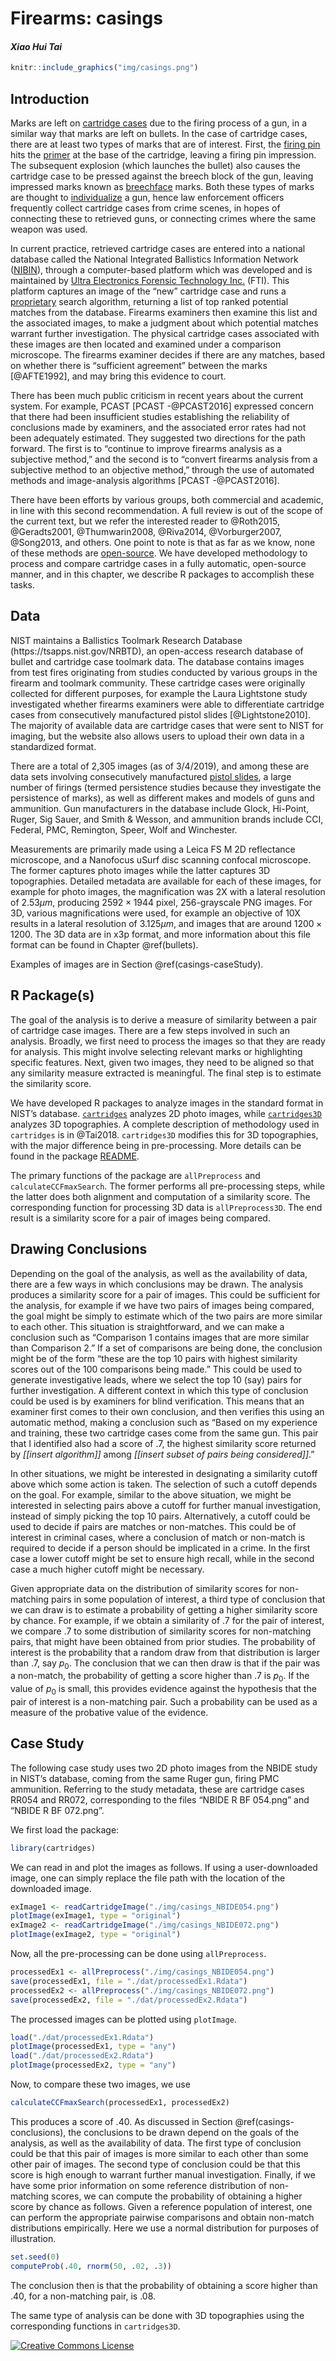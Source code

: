 # Firearms: casings {#casings}

#### *Xiao Hui Tai* {-}

```r
knitr::include_graphics("img/casings.png")
```

## Introduction

Marks are left on [cartridge cases](#def:cartridges) due to the firing process of a gun, in a similar way that marks are left on bullets. In the case of cartridge cases, there are at least two types of marks that are of interest. First, the [firing pin](#def:firingpin) hits the [primer](#def:primer) at the base of the cartridge, leaving a firing pin impression. The subsequent explosion (which launches the bullet) also causes the cartridge case to be pressed against the breech block of the gun, leaving impressed marks known as [breechface](#def:breechface) marks. Both these types of marks are thought to [individualize](#def:individualize) a gun, hence law enforcement officers frequently collect cartridge cases from crime scenes, in hopes of connecting these to retrieved guns, or connecting crimes where the same weapon was used.

In current practice, retrieved cartridge cases are entered into a national database called the National Integrated Ballistics Information Network ([NIBIN](https://www.atf.gov/firearms/national-integrated-ballistic-information-network-nibin)), through a computer-based platform which was developed and is maintained by [Ultra Electronics Forensic Technology Inc.](https://www.ultra-forensictechnology.com/en/) (FTI). This platform captures an image of the "new" cartridge case and runs a [proprietary](#def:proprietary) search algorithm, returning a list of top ranked potential matches from the database. Firearms examiners then examine this list and the associated images, to make a judgment about which potential matches warrant further investigation. The physical cartridge cases associated with these images are then located and examined under a comparison microscope. The firearms examiner decides if there are any matches, based on whether there is "sufficient agreement" between the marks [@AFTE1992], and may bring this evidence to court.

<!-- Sam's comment: how to make [@PCAST2016] show up as (PCAST 2016) without changing the author name to "PCAST"? Solution: [PCAST -@PCAST2016]--> 

There has been much public criticism in recent years about the current system. For example, PCAST [PCAST -@PCAST2016] expressed concern that there had been insufficient studies establishing the reliability of conclusions made by examiners, and the associated error rates had not been adequately estimated. They suggested two directions for the path forward. The first is to "continue to improve firearms analysis as a subjective method," and the second is to "convert firearms analysis from a subjective method to an objective method," through the use of automated methods and image-analysis algorithms [PCAST -@PCAST2016].

There have been efforts by various groups, both commercial and academic, in line with this second recommendation. A full review is out of the scope of the current text, but we refer the interested reader to @Roth2015, @Geradts2001, @Thumwarin2008, @Riva2014, @Vorburger2007, @Song2013, and others. One point to note is that as far as we know, none of these methods are [open-source](#def:openss). We have developed methodology to process and compare cartridge cases in a fully automatic, open-source manner, and in this chapter, we describe R packages to accomplish these tasks.


## Data 

NIST maintains a Ballistics Toolmark Research Database (https://tsapps.nist.gov/NRBTD), an open-access research database of bullet and cartridge case toolmark data. The database contains images from test fires originating from studies conducted by various groups in the firearm and toolmark community. These cartridge cases were originally collected for different purposes, for example the Laura Lightstone study investigated whether firearms examiners were able to differentiate cartridge cases from consecutively manufactured pistol slides [@Lightstone2010]. The majority of available data are cartridge cases that were sent to NIST for imaging, but the website also allows users to upload their own data in a standardized format.

There are a total of 2,305 images (as of 3/4/2019), and among these are data sets involving consecutively manufactured [pistol slides](#def:slide), a large number of firings (termed persistence studies because they investigate the persistence of marks), as well as different makes and models of guns and ammunition. Gun manufacturers in the database include Glock, Hi-Point, Ruger, Sig Sauer, and Smith & Wesson, and ammunition brands include CCI, Federal, PMC, Remington, Speer, Wolf and Winchester.

Measurements are primarily made using a Leica FS M 2D reflectance microscope, and a Nanofocus uSurf disc scanning confocal microscope. The former captures photo images while the latter captures 3D topographies. Detailed metadata are available for each of these images, for example for photo images, the magnification was 2X with a lateral resolution of $2.53 \mu m$, producing $2592 \times 1944$ pixel, 256-grayscale PNG images. For 3D, various magnifications were used, for example an objective of 10X results in a lateral resolution of $3.125 \mu m$, and images that are around $1200 \times 1200$. The 3D data are in x3p format, and more information about this file format can be found in Chapter \@ref(bullets). 

Examples of images are in Section \@ref(casings-caseStudy).


## R Package(s)

The goal of the analysis is to derive a measure of similarity between a pair of cartridge case images. There are a few steps involved in such an analysis. Broadly, we first need to process the images so that they are ready for analysis. This might involve selecting relevant marks or highlighting specific features. Next, given two images, they need to be aligned so that any similarity measure extracted is meaningful. The final step is to estimate the similarity score.

We have developed R packages to analyze images in the standard format in NIST's database. [`cartridges`](https://github.com/xhtai/cartridges) analyzes 2D photo images, while [`cartridges3D`](https://github.com/xhtai/cartridges3D) analyzes 3D topographies. A complete description of methodology used in `cartridges` is in @Tai2018. `cartridges3D` modifies this for 3D topographies, with the major difference being in pre-processing. More details can be found in the package [README](https://github.com/xhtai/cartridges3D).

The primary functions of the package are `allPreprocess` and `calculateCCFmaxSearch`. The former performs all pre-processing steps, while the latter does both alignment and computation of a similarity score. The corresponding function for processing 3D data is `allPreprocess3D`. The end result is a similarity score for a pair of images being compared. 

## Drawing Conclusions {#casings-conclusions}

Depending on the goal of the analysis, as well as the availability of data, there are a few ways in which conclusions may be drawn. The analysis produces a similarity score for a pair of images. This could be sufficient for the analysis, for example if we have two pairs of images being compared, the goal might be simply to estimate which of the two pairs are more similar to each other. This situation is straightforward, and we can make a conclusion such as "Comparison 1 contains images that are more similar than Comparison 2." If a set of comparisons are being done, the conclusion might be of the form "these are the top 10 pairs with highest similarity scores out of the 100 comparisons being made." This could be used to generate investigative leads, where we select the top 10 (say) pairs for further investigation. A different context in which this type of conclusion could be used is by examiners for blind verification. This means that an examiner first comes to their own conclusion, and then verifies this using an automatic method, making a conclusion such as "Based on my experience and training, these two cartridge cases come from the same gun. This pair that I identified also had a score of .7, the highest similarity score returned by *[[insert algorithm]]* among *[[insert subset of pairs being considered]]*."

In other situations, we might be interested in designating a similarity cutoff above which some action is taken. The selection of such a cutoff depends on the goal. For example, similar to the above situation, we might be interested in selecting pairs above a cutoff for further manual investigation, instead of simply picking the top 10 pairs. Alternatively, a cutoff could be used to decide if pairs are matches or non-matches. This could be of interest in criminal cases, where a conclusion of match or non-match is required to decide if a person should be implicated in a crime. In the first case a lower cutoff might be set to ensure high recall, while in the second case a much higher cutoff might be necessary. 

Given appropriate data on the distribution of similarity scores for non-matching pairs in some population of interest, a third type of conclusion that we can draw is to estimate a probability of getting a higher similarity score by chance. For example, if we obtain a similarity of .7 for the pair of interest, we compare .7 to some distribution of similarity scores for non-matching pairs, that might have been obtained from prior studies. The probability of interest is the probability that a random draw from that distribution is larger than .7, say $p_0$. The conclusion that we can then draw is that if the pair was a non-match, the probability of getting a score higher than .7 is $p_0$. If the value of $p_0$ is small, this provides evidence against the hypothesis that the pair of interest is a non-matching pair. Such a probability can be used as a measure of the probative value of the evidence.


## Case Study {#casings-caseStudy}
The following case study uses two 2D photo images from the NBIDE study in NIST's database, coming from the same Ruger gun, firing PMC ammunition. Referring to the study metadata, these are cartridge cases RR054 and RR072, corresponding to the files "NBIDE R BF 054.png" and "NBIDE R BF 072.png".

We first load the package:
```r
library(cartridges)
```

We can read in and plot the images as follows. If using a user-downloaded image, one can simply replace the file path with the location of the downloaded image.

```r
exImage1 <- readCartridgeImage("./img/casings_NBIDE054.png")
plotImage(exImage1, type = "original")
exImage2 <- readCartridgeImage("./img/casings_NBIDE072.png")
plotImage(exImage2, type = "original")
```

Now, all the pre-processing can be done using `allPreprocess`.

```r
processedEx1 <- allPreprocess("./img/casings_NBIDE054.png")
save(processedEx1, file = "./dat/processedEx1.Rdata")
processedEx2 <- allPreprocess("./img/casings_NBIDE072.png")
save(processedEx2, file = "./dat/processedEx2.Rdata")
```

The processed images can be plotted using `plotImage`.

```r
load("./dat/processedEx1.Rdata")
plotImage(processedEx1, type = "any")
load("./dat/processedEx2.Rdata")
plotImage(processedEx2, type = "any")
```

Now, to compare these two images, we use 

```r
calculateCCFmaxSearch(processedEx1, processedEx2)
```

This produces a score of .40. As discussed in Section \@ref(casings-conclusions), the conclusions to be drawn depend on the goals of the analysis, as well as the availability of data. The first type of conclusion could be that this pair of images is more similar to each other than some other pair of images. The second type of conclusion could be that this score is high enough to warrant further manual investigation. Finally, if we have some prior information on some reference distribution of non-matching scores, we can compute the probability of obtaining a higher score by chance as follows. Given a reference population of interest, one can perform the appropriate pairwise comparisons and obtain non-match distributions empirically. Here we use a normal distribution for purposes of illustration.

```r
set.seed(0)
computeProb(.40, rnorm(50, .02, .3))
```

The conclusion then is that the probability of obtaining a score higher than .40, for a non-matching pair, is .08. 

The same type of analysis can be done with 3D topographies using the corresponding functions in `cartridges3D`. 

<a rel="license" href="http://creativecommons.org/licenses/by-nc-nd/3.0/us/"><img alt="Creative Commons License" style="border-width:0; display: block; margin-left: auto; margin-right: auto;" src="https://i.creativecommons.org/l/by-nc-nd/3.0/us/88x31.png" /></a>
